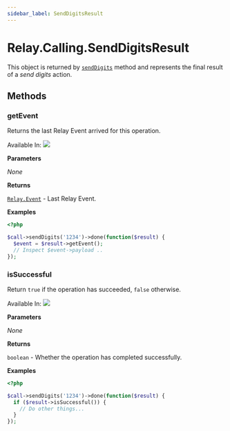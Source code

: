 ```yaml
---
sidebar_label: SendDigitsResult
---
```


# Relay.Calling.SendDigitsResult

This object is returned by [`sendDigits`](relay/server-sdk/php/reference/relay_calling/call.mdx#senddigits) method and represents the final result of a _send digits_ action.

## Methods

<div class="method-definitions"></div>

### getEvent

Returns the last Relay Event arrived for this operation.

Available In: <img class="method-available-tag" src="https://img.shields.io/badge/-v2.2+-brightgreen.svg" />

**Parameters**

_None_

**Returns**

[`Relay.Event`](relay/server-sdk/php/reference/relay_event.mdx) - Last Relay Event.

**Examples**

```php title="Send some digits and then grab the last event occurred."
<?php

$call->sendDigits('1234')->done(function($result) {
  $event = $result->getEvent();
  // Inspect $event->payload ..
});
```

### isSuccessful

Return `true` if the operation has succeeded, `false` otherwise.

Available In: <img class="method-available-tag" src="https://img.shields.io/badge/-v2.2+-brightgreen.svg" />

**Parameters**

_None_

**Returns**

`boolean` - Whether the operation has completed successfully.

**Examples**

```php title="Send some digits and then check if it has ended successfully."
<?php

$call->sendDigits('1234')->done(function($result) {
  if ($result->isSuccessful()) {
    // Do other things...
  }
});
```
